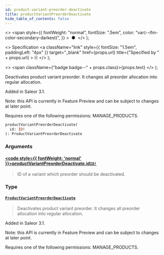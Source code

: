 ```yaml
---
id: product-variant-preorder-deactivate
title: productVariantPreorderDeactivate
hide_table_of_contents: false
---
```


  <>
    <span
      style={{
        fontWeight: "normal",
        fontSize: ".5em",
        color: "var(--ifm-color-secondary-darkest)",
      }}
    >
      &nbsp;●&nbsp;
    </span>
  </>
);

  <>
    Specification
    <a
      className="link"
      style={{ fontSize: "1.5em", paddingLeft: "4px" }}
      target="\_blank"
      href={props.url}
      title={"Specified by " + props.url}
    >
      ⎘
    </a>
  </>
);

  <>
    <span className={"badge badge--" + props.class}>{props.text}</span>
  </>
);

Deactivates product variant preorder. It changes all preorder allocation into regular allocation.

Added in Saleor 3.1.

Note: this API is currently in Feature Preview and can be subject to changes at later point.

Requires one of the following permissions: MANAGE_PRODUCTS.

```graphql
productVariantPreorderDeactivate(
  id: ID!
): ProductVariantPreorderDeactivate
```

### Arguments

#### [<code style={{ fontWeight: 'normal' }}>productVariantPreorderDeactivate.<b>id</b></code>](#)<Bullet />[`ID!`](../../../api-reference/miscellaneous/scalars/id) <Badge class="secondary" text="non-null"/> <Badge class="secondary" text="scalar"/> <Badge class="secondary" text="miscellaneous"/>

> ID of a variant which preorder should be deactivated.

### Type

#### [`ProductVariantPreorderDeactivate`](../../../api-reference/products/objects/product-variant-preorder-deactivate) <Badge class="secondary" text="object"/> <Badge class="secondary" text="products"/>

> Deactivates product variant preorder. It changes all preorder allocation into regular allocation.

Added in Saleor 3.1.

Note: this API is currently in Feature Preview and can be subject to changes at later point.

Requires one of the following permissions: MANAGE_PRODUCTS.

>
